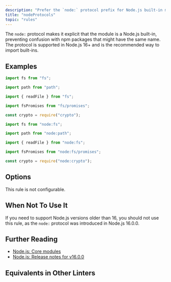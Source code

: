 ```yaml
---
description: "Prefer the `node:` protocol prefix for Node.js built-in modules for clarity and consistency."
title: "nodeProtocols"
topic: "rules"
---
```




<RuleSummary plugin="node" rule="nodeProtocols" />

The `node:` protocol makes it explicit that the module is a Node.js built-in, preventing confusion with npm packages that might have the same name.
The protocol is supported in Node.js 16+ and is the recommended way to import built-ins.

## Examples

<Tabs>
<TabItem label="❌ Incorrect">

```ts
import fs from "fs";

import path from "path";

import { readFile } from "fs";

import fsPromises from "fs/promises";

const crypto = require("crypto");
```

</TabItem>
<TabItem label="✅ Correct">

```ts
import fs from "node:fs";

import path from "node:path";

import { readFile } from "node:fs";

import fsPromises from "node:fs/promises";

const crypto = require("node:crypto");
```

</TabItem>
</Tabs>

## Options

This rule is not configurable.

## When Not To Use It

If you need to support Node.js versions older than 16, you should not use this rule, as the `node:` protocol was introduced in Node.js 16.0.0.

## Further Reading

- [Node.js: Core modules](https://nodejs.org/api/modules.html#core-modules)
- [Node.js: Release notes for v16.0.0](https://nodejs.org/en/blog/release/v16.0.0)

## Equivalents in Other Linters

<RuleEquivalents pluginId="node" ruleId="nodeProtocols" />

